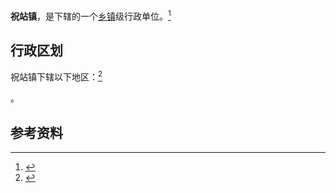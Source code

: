 {{中国乡级行政区
|景观照片文件名 = 
|景观照片描述 = 
|汉语拼音 = 
|其他语言 = 
|其他语言名称 = 
|旧称 = 
|地名出处 = [[祝家湾站|祝家湾站]]
|位置图文件名 = 
|位置图描述 = 
|自定义图片= 
|建置时间 = 
|政府驻地 = 
|毗邻 = 
|总面积 = 
|总人口 = 
|总人口年份 = 
|户籍人口 = 
|户籍人口年份 = 
|常住人口 = 
|常住人口年份 = 
|人口密度 = 
|GDP = 
|GDP年份 = 
|邮政编码 = 
|电话区号 = 712
|官方网站 = 
|网站名称 = 
|42/09/02/107/000}}

'''祝站镇'''，是{{PRC admin/fullname|42/09/02/107/000|3}}下辖的一个[[乡镇|乡镇]]级行政单位。<ref>{{PRC admin/ref sgc|{{PRC admin/parent|42/09/02/107/000}}}}</ref>

== 行政区划 ==

祝站镇下辖以下地区：<ref>{{PRC admin/ref sgc|42/09/02/107/000}}</ref>

{{PRC admin/children|42/09/02/107/000}}。

== 参考资料 ==

{{reflist}}

{{行政区划小作品}}
{{PRC admin/navcat|42/09/02/107/000}}